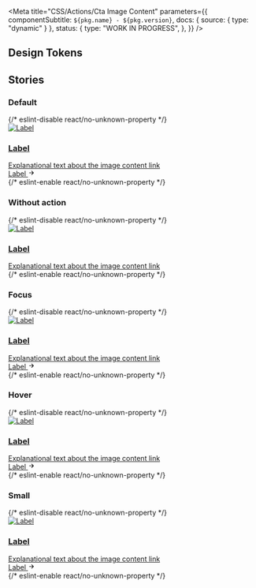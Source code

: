 
<Meta
  title="CSS/Actions/Cta Image Content"
  parameters={{
    componentSubtitle: `${pkg.name} - ${pkg.version}`,
    docs: { source: { type: "dynamic" } },
    status: {
      type: "WORK IN PROGRESS",
    },
  }}
/>

<Description markdown={readme} />

## Design Tokens

<DesignTokenDocBlock categoryName="PageButtons" viewType="table" />

## Stories

### Default

<Canvas>
  {/* eslint-disable react/no-unknown-property */}
  <Story name="Default">
    <a aria-labelledby="label-1" href="https://google.nl/" class="denhaag-cta-image-content">
      <div class="denhaag-cta-image-content__column denhaag-cta-image-content__image-wrapper">
        <img
          class="denhaag-cta-image-content__image"
          srcset="https://via.placeholder.com/480x270/90D40166 480w,
                  https://via.placeholder.com/768x432/90D40166 768w,
                  https://via.placeholder.com/1290x725/90D40166 1290w"
          src="https://via.placeholder.com/1290x725/90D40166"
          alt="Label"
          loading="lazy"
        />
      </div>
      <div class="denhaag-cta-image-content__column">
        <div class="denhaag-cta-image-content__content">
          <h3 id="label-1" class="denhaag-cta-image-content__label">
            Label
          </h3>
          <div class="denhaag-cta-image-content__text">Explanational text about the image content link</div>
          <span
            aria-hidden="true"
            class="denhaag-button denhaag-button--large denhaag-button--end-icon denhaag-cta-image-content__button"
          >
            Label
            <span class="denhaag-button__icon">
              <svg
                aria-hidden="true"
                class="denhaag-icon"
                focusable="false"
                height="1em"
                viewBox="0 0 24 24"
                width="1em"
                xmlns="http://www.w3.org/2000/svg"
              >
                <path d="M12.293 5.293a1 1 0 011.414 0l6 6a1 1 0 010 1.414l-6 6a1 1 0 01-1.414-1.414L16.586 13H5a1 1 0 110-2h11.586l-4.293-4.293a1 1 0 010-1.414z" />
              </svg>
            </span>
          </span>
        </div>
      </div>
    </a>
  </Story>
  {/* eslint-enable react/no-unknown-property */}
</Canvas>

### Without action

<Canvas>
  {/* eslint-disable react/no-unknown-property */}
  <Story name="Without Action">
    <a aria-labelledby="label-2" href="https://google.nl/" class="denhaag-cta-image-content">
      <div class="denhaag-cta-image-content__column denhaag-cta-image-content__image-wrapper">
        <img
          class="denhaag-cta-image-content__image"
          srcset="https://via.placeholder.com/480x270/90D40166 480w,
                  https://via.placeholder.com/768x432/90D40166 768w,
                  https://via.placeholder.com/1290x725/90D40166 1290w"
          src="https://via.placeholder.com/1290x725/90D40166"
          alt="Label"
          loading="lazy"
        />
      </div>
      <div class="denhaag-cta-image-content__column">
        <div class="denhaag-cta-image-content__content">
          <h3 id="label-2" class="denhaag-cta-image-content__label">
            Label
          </h3>
          <div class="denhaag-cta-image-content__text">Explanational text about the image content link</div>
        </div>
      </div>
    </a>
  </Story>
  {/* eslint-enable react/no-unknown-property */}
</Canvas>

### Focus

<Canvas>
  {/* eslint-disable react/no-unknown-property */}
  <Story name="Focus">
    <a
      aria-labelledby="label-3"
      href="https://google.nl/"
      class="denhaag-cta-image-content denhaag-cta-image-content--focus"
    >
      <div class="denhaag-cta-image-content__column denhaag-cta-image-content__image-wrapper">
        <img
          class="denhaag-cta-image-content__image"
          srcset="https://via.placeholder.com/480x270/90D40166 480w,
                  https://via.placeholder.com/768x432/90D40166 768w,
                  https://via.placeholder.com/1290x725/90D40166 1290w"
          src="https://via.placeholder.com/1290x725/90D40166"
          alt="Label"
          loading="lazy"
        />
      </div>
      <div class="denhaag-cta-image-content__column">
        <div class="denhaag-cta-image-content__content">
          <h3 id="label-3" class="denhaag-cta-image-content__label">
            Label
          </h3>
          <div class="denhaag-cta-image-content__text">Explanational text about the image content link</div>
          <span
            aria-hidden="true"
            class="denhaag-button denhaag-button--large denhaag-button--end-icon denhaag-cta-image-content__button"
          >
            Label
            <span class="denhaag-button__icon">
              <svg
                aria-hidden="true"
                class="denhaag-icon"
                focusable="false"
                height="1em"
                viewBox="0 0 24 24"
                width="1em"
                xmlns="http://www.w3.org/2000/svg"
              >
                <path d="M12.293 5.293a1 1 0 011.414 0l6 6a1 1 0 010 1.414l-6 6a1 1 0 01-1.414-1.414L16.586 13H5a1 1 0 110-2h11.586l-4.293-4.293a1 1 0 010-1.414z" />
              </svg>
            </span>
          </span>
        </div>
      </div>
    </a>
  </Story>
  {/* eslint-enable react/no-unknown-property */}
</Canvas>

### Hover

<Canvas>
  {/* eslint-disable react/no-unknown-property */}
  <Story name="Hover">
    <a
      aria-labelledby="label-4"
      href="https://google.nl/"
      class="denhaag-cta-image-content denhaag-cta-image-content--hover"
    >
      <div class="denhaag-cta-image-content__column denhaag-cta-image-content__image-wrapper">
        <img
          class="denhaag-cta-image-content__image"
          srcset="https://via.placeholder.com/480x270/90D40166 480w,
                  https://via.placeholder.com/768x432/90D40166 768w,
                  https://via.placeholder.com/1290x725/90D40166 1290w"
          src="https://via.placeholder.com/1290x725/90D40166"
          alt="Label"
          loading="lazy"
        />
      </div>
      <div class="denhaag-cta-image-content__column">
        <div class="denhaag-cta-image-content__content">
          <h3 id="label-4" class="denhaag-cta-image-content__label">
            Label
          </h3>
          <div class="denhaag-cta-image-content__text">Explanational text about the image content link</div>
          <span
            aria-hidden="true"
            class="denhaag-button denhaag-button--large denhaag-button--end-icon denhaag-cta-image-content__button"
          >
            Label
            <span class="denhaag-button__icon">
              <svg
                aria-hidden="true"
                class="denhaag-icon"
                focusable="false"
                height="1em"
                viewBox="0 0 24 24"
                width="1em"
                xmlns="http://www.w3.org/2000/svg"
              >
                <path d="M12.293 5.293a1 1 0 011.414 0l6 6a1 1 0 010 1.414l-6 6a1 1 0 01-1.414-1.414L16.586 13H5a1 1 0 110-2h11.586l-4.293-4.293a1 1 0 010-1.414z" />
              </svg>
            </span>
          </span>
        </div>
      </div>
    </a>
  </Story>
  {/* eslint-enable react/no-unknown-property */}
</Canvas>

### Small

<Canvas>
  {/* eslint-disable react/no-unknown-property */}
  <Story name="Small">
    <a aria-labelledby="label-4" href="https://google.nl/" class="denhaag-cta-image-content">
      <div class="denhaag-cta-image-content__column denhaag-cta-image-content__image-wrapper">
        <img
          class="denhaag-cta-image-content__image"
          srcset="https://via.placeholder.com/480x270/90D40166 480w,
                  https://via.placeholder.com/768x432/90D40166 768w,
                  https://via.placeholder.com/1290x725/90D40166 1290w"
          src="https://via.placeholder.com/1290x725/90D40166"
          alt="Label"
          loading="lazy"
        />
      </div>
      <div class="denhaag-cta-image-content__column">
        <div class="denhaag-cta-image-content__content">
          <h3 id="label-4" class="denhaag-cta-image-content__label denhaag-cta-image-content__label--small">
            Label
          </h3>
          <div class="denhaag-cta-image-content__text denhaag-cta-image-content__text--small">
            Explanational text about the image content link
          </div>
          <span aria-hidden="true" class="denhaag-button denhaag-button--end-icon denhaag-cta-image-content__button">
            Label
            <span class="denhaag-button__icon">
              <svg
                aria-hidden="true"
                class="denhaag-icon"
                focusable="false"
                height="1em"
                viewBox="0 0 24 24"
                width="1em"
                xmlns="http://www.w3.org/2000/svg"
              >
                <path d="M12.293 5.293a1 1 0 011.414 0l6 6a1 1 0 010 1.414l-6 6a1 1 0 01-1.414-1.414L16.586 13H5a1 1 0 110-2h11.586l-4.293-4.293a1 1 0 010-1.414z" />
              </svg>
            </span>
          </span>
        </div>
      </div>
    </a>
  </Story>
  {/* eslint-enable react/no-unknown-property */}
</Canvas>
